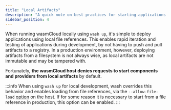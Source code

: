 ```yaml
---
title: "Local Artifacts"
description: "A quick note on best practices for starting applications from local artifacts"
sidebar_position: 4
---
```


When running wasmCloud locally using `wash up`, it's simple to deploy applications using local file references. This enables rapid iteration and testing of applications during development, by not having to push and pull artifacts to a registry. In a production environment, however, deploying artifacts from a filesystem is not always wise, as local artifacts are not immutable and may be tampered with.

Fortunately, **the wasmCloud host denies requests to start components and providers from local artifacts** by default.

:::info
When using `wash up` for local development, wash overrides this behavior and enables loading from file references, via the `--allow-file-load` [option](/docs/cli/wasmcloud) on the host. If for some reason it is necessary to start from a file reference in production, this option can be enabled.
:::
